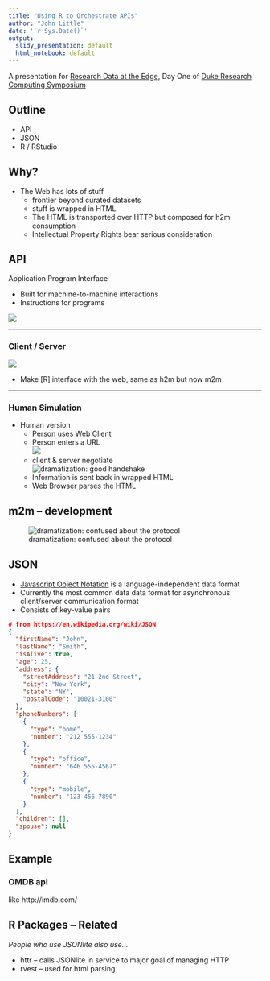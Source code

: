 ```yaml
---
title: "Using R to Orchestrate APIs"
author: "John Little"
date: '`r Sys.Date()`'
output:
  slidy_presentation: default
  html_notebook: default
---
```

A presentation for [Research Data at the Edge](http://library.duke.edu/edge/events/rc17), Day One of [Duke Research Computing Symposium](https://rc.duke.edu/symposium-2017/)

## Outline

* API
* JSON
* R / RStudio

## Why?
<!-- NASA animated GIF ///  http://i.giphy.com/l2Jht4lIfEQfJ3zj2.gif    --> 
<!--  good human handshake ///  http://giphy.com/gifs/thomas-U2XboRuN89Idi -->
<!-- after the research handshake is complete /// http://giphy.com/gifs/80s-1980s-thomas-dolby-wCKmBd7oNtA4g  --> 
<!-- the confusion of the m2m handshake ///   http://giphy.com/gifs/thomas-MjkCYjM46NrrO -->
* The Web has lots of stuff
    + frontier beyond curated datasets
    + stuff is wrapped in HTML
    + The HTML is transported over HTTP but composed for h2m consumption
    + Intellectual Property Rights bear serious consideration

## API
Application Program Interface 

* Built for machine-to-machine interactions
* Instructions for programs

<!-- http://mobile-gps.net/2015/01/ -->
![](images/api.png)


---    

### Client / Server 
<!-- https://pixabay.com/en/client-server-networking-laptop-341420/ -->

![](images/Client-server-model.svg.png) 

* Make [R] interface with the web, same as h2m but now m2m

---  

### Human Simulation
* Human version
    + Person uses Web Client
    + Person enters a URL<br>
    ![](images/URL.PNG)
    <!-- https://commons.wikimedia.org/wiki/File:Uniform_Resource_Locator_(URL)_example.PNG -->
    + client & server negotiate<br> 
    ![dramatization: good handshake](images/good-handshake.gif) 
    + Information is sent back in wrapped HTML
    + Web Browser parses the HTML 
    <!-- https://commons.wikimedia.org/wiki/File:HTML.svg -->




## m2m -- development


![dramatization: confused about the protocol](images/development-confusion.gif)
    
## JSON

* [Javascript Object Notation](https://en.wikipedia.org/wiki/JSON) is a language-independent data format
* Currently the most common data data format for asynchronous client/server communication format
* Consists of key-value pairs

<!-- http://i.vimeocdn.com/video/541935816_1280x720.jpg -->
<!-- Vimeo on What is JSON // https://vimeo.com/144162102 -->


```json
# from https://en.wikipedia.org/wiki/JSON
{
  "firstName": "John",
  "lastName": "Smith",
  "isAlive": true,
  "age": 25,
  "address": {
    "streetAddress": "21 2nd Street",
    "city": "New York",
    "state": "NY",
    "postalCode": "10021-3100"
  },
  "phoneNumbers": [
    {
      "type": "home",
      "number": "212 555-1234"
    },
    {
      "type": "office",
      "number": "646 555-4567"
    },
    {
      "type": "mobile",
      "number": "123 456-7890"
    }
  ],
  "children": [],
  "spouse": null
}
```


## Example

### OMDB api 
like http://imdb.com/

## R Packages -- Related

*People who use JSONlite also use...*

* httr -- calls JSONlite in service to major goal of managing HTTP 
* rvest --  used for html parsing




